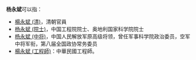 '''杨永斌'''可以指：
* [[楊永斌_(清)|楊永斌 (清)]]，清朝官員
* [[杨永斌_(院士)|杨永斌 (院士)]]，中国工程院院士、奥地利国家科学院院士
* [[杨永斌_(中将)|杨永斌 (中将)]]，中国人民解放军原高级将领，曾任军事科学院政治委员，空军中将军衔，第八届全国政协常务委员
* [[楊永斌_(工程師)|楊永斌 (工程師)]]：中華民國工程師。
{{Disambiguation|Y|cat=三字杨姓人名消歧义}}